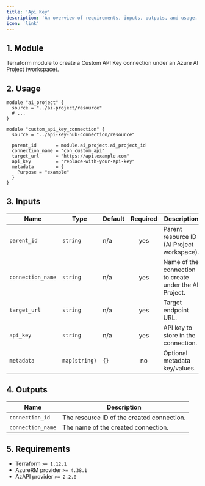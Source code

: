 ```yaml
---
title: 'Api Key'
description: 'An overview of requirements, inputs, outputs, and usage.'
icon: 'link'
---
```


## 1. Module
Terraform module to create a Custom API Key connection under an Azure AI Project (workspace).

## 2. Usage
```hcl
module "ai_project" {
  source = "../ai-project/resource"
  # ...
}

module "custom_api_key_connection" {
  source = "../api-key-hub-connection/resource"

  parent_id       = module.ai_project.ai_project_id
  connection_name = "con_custom_api"
  target_url      = "https://api.example.com"
  api_key         = "replace-with-your-api-key"
  metadata        = {
    Purpose = "example"
  }
}
```

## 3. Inputs
| Name | Type | Default | Required | Description |
|------|------|---------|:--------:|-------------|
| `parent_id` | `string` | n/a | yes | Parent resource ID (AI Project workspace). |
| `connection_name` | `string` | n/a | yes | Name of the connection to create under the AI Project. |
| `target_url` | `string` | n/a | yes | Target endpoint URL. |
| `api_key` | `string` | n/a | yes | API key to store in the connection. |
| `metadata` | `map(string)` | `{}` | no | Optional metadata key/values. |

## 4. Outputs
| Name | Description |
|------|-------------|
| `connection_id` | The resource ID of the created connection. |
| `connection_name` | The name of the created connection. |

## 5. Requirements
- Terraform `>= 1.12.1`
- AzureRM provider `>= 4.38.1`
- AzAPI provider `>= 2.2.0`
